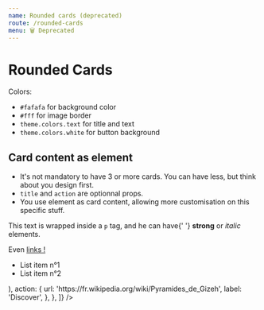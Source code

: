 ```yaml
---
name: Rounded cards (deprecated)
route: /rounded-cards
menu: 🗑️ Deprecated
---
```



# Rounded Cards

Colors:

- `#fafafa` for background color
- `#fff` for image border
- `theme.colors.text` for title and text
- `theme.colors.white` for button background

<Playground fullBleed noPadding>
  <RoundedCards
    title="My Cards"
    cards={[
      {
        image: {
          src:
            'https://prismic-io.s3.amazonaws.com/mini-site%2F44c2952f-be54-4937-9a00-35dfb7676ad2_v-3%403x.jpg',
          alt: 'architecture',
        },
        title: 'Visits this not that old Pyramid',
        text:
          'Aute anim ad sint tempor culpa culpa amet do consequat non consequat. Lorem tempor in voluptate tempor cillum aute magna eu veniam amet.',
        action: {
          url: 'https://fr.wikipedia.org/wiki/Pyramides_de_Gizeh',
          label: 'Discover',
        },
      },
      {
        image: {
          src:
            'https://prismic-io.s3.amazonaws.com/mini-site%2F8cc007c3-d500-4df2-9b7e-419e1bd76a8f_v-1%403x.jpg',
          alt: 'car',
        },
        title: 'Do you want to buy some cars ?',
        text:
          'Cupidatat laborum sit sit culpa ea eiusmod nisi ea occaecat pariatur proident. Duis elit consequat elit dolor elit cupidatat aliquip voluptate voluptate incididunt reprehenderit. ',
      },
      {
        image: {
          src:
            'https://prismic-io.s3.amazonaws.com/mini-site%2F3042eae0-cfb7-458e-b02d-e15bbcc8dbbc_v-2%403x.jpg',
          alt: 'castle',
        },
        title: 'Visit germany and its incredible castles',
        text:
          'Aliqua ut tempor irure aute nulla duis aute magna. Amet incididunt ut enim cupidatat mollit. Ipsum adipisicing excepteur qui sunt proident excepteur aute.',
        action: {
          url: 'http://www.chateau-amboise.com/',
          label: 'Discover',
        },
      },
      {
        image: {
          src: 'https://picsum.photos/200/?image=1044',
          alt: 'Forest',
        },
        title: 'Forest',
        text: 'Eiusmod et id quis elit consequat non sint.',
        action: {
          url: 'https://fr.wiktionary.org/wiki/for%C3%AAt#fr',
          label: 'Discover',
        },
      },
      {
        image: {
          src: 'https://picsum.photos/200/?image=1011',
          alt: 'kayak',
        },
        title: 'Ready fo Kayak ?',
        text:
          'Minim esse et ex eiusmod veniam. Irure dolor nostrud qui pariatur et. Sit enim quis voluptate ex ullamco ad veniam aliquip consequat incididunt culpa sit.',
      },
    ]}
    action={{
      url: '/',
      label: 'Back To Home',
    }}
  />
</Playground>

## Card content as element

- It's not mandatory to have 3 or more cards. You can have less, but think about you design first.
- `title` and `action` are optionnal props.
- You use element as card content, allowing more customisation on this specific stuff.

<Playground fullBleed noPadding>
  <RoundedCards
    cards={[
      {
        image: {
          src:
            'https://prismic-io.s3.amazonaws.com/mini-site%2F44c2952f-be54-4937-9a00-35dfb7676ad2_v-3%403x.jpg',
          alt: 'architecture',
        },
        title: 'Visits this not that old Pyramid',
        text: (
          <div>
            <p>
              This text is wrapped inside a <code>p</code> tag, and he can have{' '}
              <strong>strong</strong> or <em>italic</em> elements.
            </p>
            Even <a href="www.google.fr" style={{ color: 'blue' }}>
              links !
            </a>
            <ul style={{ textAlign: 'left' }}>
              <li>List item n°1</li>
              <li>List item n°2</li>
            </ul>
          </div>
        ),
        action: {
          url: 'https://fr.wikipedia.org/wiki/Pyramides_de_Gizeh',
          label: 'Discover',
        },
      },
    ]}
  />
</Playground>
